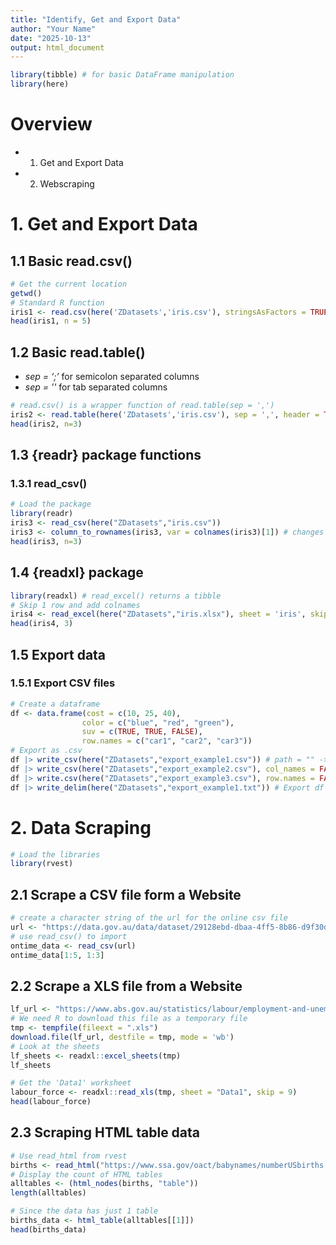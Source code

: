 ```yaml
---
title: "Identify, Get and Export Data"
author: "Your Name"
date: "2025-10-13"
output: html_document
---
```

```r
library(tibble) # for basic DataFrame manipulation
library(here)
```

# Overview

- 1. Get and Export Data
- 2. Webscraping


# 1. Get and Export Data
## 1.1 Basic read.csv()

```r
# Get the current location
getwd()
# Standard R function
iris1 <- read.csv(here('ZDatasets','iris.csv'), stringsAsFactors = TRUE) # Will read factors as <fctr>
head(iris1, n = 5)
```

## 1.2 Basic read.table()
- *sep = ';'* for semicolon separated columns
- *sep = '\'* for tab separated columns

```r
# read.csv() is a wrapper function of read.table(sep = ',')
iris2 <- read.table(here('ZDatasets','iris.csv'), sep = ',', header = TRUE, row.names = 1) # as indexcol is given
head(iris2, n=3)
```

## 1.3 {readr} package functions
### 1.3.1 read_csv()

```r
# Load the package
library(readr)
iris3 <- read_csv(here("ZDatasets","iris.csv"))
iris3 <- column_to_rownames(iris3, var = colnames(iris3)[1]) # changes the first column to the index
head(iris3, n=3)
```

## 1.4 {readxl} package

```r
library(readxl) # read_excel() returns a tibble
# Skip 1 row and add colnames
iris4 <- read_excel(here("ZDatasets","iris.xlsx"), sheet = 'iris', skip = 1, col_names = paste("Var", 1:5))
head(iris4, 3)
```

## 1.5 Export data
### 1.5.1 Export CSV files

```r
# Create a dataframe
df <- data.frame(cost = c(10, 25, 40),
                color = c("blue", "red", "green"),
                suv = c(TRUE, TRUE, FALSE),
                row.names = c("car1", "car2", "car3"))
# Export as .csv
df |> write_csv(here("ZDatasets","export_example1.csv")) # path = "" -> to change the path
df |> write_csv(here("ZDatasets","export_example2.csv"), col_names = FALSE) # excl. colnames
df |> write.csv(here("ZDatasets","export_example3.csv"), row.names = FALSE) # excl. rownames
df |> write_delim(here("ZDatasets","export_example1.txt")) # Export df as a text file
```

# 2. Data Scraping

```r
# Load the libraries
library(rvest)
```

## 2.1 Scrape a CSV file form a Website

```r
# create a character string of the url for the online csv file
url <- "https://data.gov.au/data/dataset/29128ebd-dbaa-4ff5-8b86-d9f30de56452/resource/cf663ed1-0c5e-497f-aea9-e74bfda9cf44/download/otp_time_series_web.csv"
# use read_csv() to import
ontime_data <- read_csv(url)
ontime_data[1:5, 1:3]
```

## 2.2 Scrape a XLS file from a Website

```r
lf_url <- "https://www.abs.gov.au/statistics/labour/employment-and-unemployment/labour-force-australia-detailed/aug-2021/6291012.xls"
# We need R to download this file as a temporary file
tmp <- tempfile(fileext = ".xls")
download.file(lf_url, destfile = tmp, mode = 'wb')
# Look at the sheets
lf_sheets <- readxl::excel_sheets(tmp)
lf_sheets
```

```r
# Get the 'Data1' worksheet
labour_force <- readxl::read_xls(tmp, sheet = "Data1", skip = 9)
head(labour_force)
```

## 2.3 Scraping HTML table data

```r
# Use read_html from rvest
births <- read_html("https://www.ssa.gov/oact/babynames/numberUSbirths.html")
# Display the count of HTML tables
alltables <- (html_nodes(births, "table"))
length(alltables)
```

```r
# Since the data has just 1 table
births_data <- html_table(alltables[[1]])
head(births_data)
```

